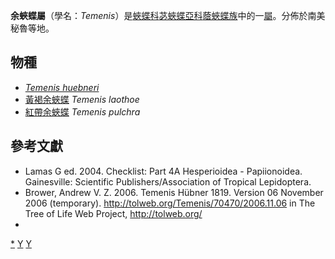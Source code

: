 {{NoteTA
|G1=Butterfly
}}
{{Automatic Taxobox
| taxon = Temenis
| authority = Hübner, [1819]
| image = Temenis laothoe (Nymphalidae) (9279002411).jpg
| image_caption = [[黃褐余蛺蝶|黃褐余蛺蝶]]<br />''Temenis laothoe''
| type_species = [[黃褐余蛺蝶|黃褐余蛺蝶]]<br />''Temenis laothoe''
| type_species_authority = (Cramer, [1777])
| subdivision_ranks = 物種
| subdivision = 共3種，詳見正文。
| synonyms =
* ''Paromia'' <small>Hübner, [1819]</small>
* ''Callicorina'' <small>Smart, 1976</small>
}}

'''余蛺蝶屬'''（學名：''Temenis''）是[[蛺蝶科|蛺蝶科]][[苾蛺蝶亞科|苾蛺蝶亞科]][[蔭蛺蝶族|蔭蛺蝶族]]中的一[[屬_(生物)|屬]]。分佈於南美秘魯等地。

== 物種 ==
* ''[[Temenis_huebneri|Temenis huebneri]]''
* [[黃褐余蛺蝶|黃褐余蛺蝶]] ''Temenis laothoe''
* [[紅帶余蛺蝶|紅帶余蛺蝶]] ''Temenis pulchra''

== 參考文獻 ==
{{reflist}}
* Lamas G ed. 2004. Checklist: Part 4A Hesperioidea - Papiionoidea. Gainesville: Scientific Publishers/Association of Tropical Lepidoptera.
* Brower, Andrew V. Z. 2006. Temenis Hübner 1819. Version 06 November 2006 (temporary). http://tolweb.org/Temenis/70470/2006.11.06 {{Wayback|url=http://tolweb.org/Temenis/70470/2006.11.06 |date=20191201004626 }} in The Tree of Life Web Project, http://tolweb.org/{{Wayback|url=http://tolweb.org/ |date=20110515100516 }}
* {{Cite book | author = 寿建新 周尧 李宇飞 | title = 世界蝴蝶分類名錄 | location = 中國 | publisher = 陝西科學技術出版社 | date = 2006-04-01 | ISBN = 9787536936768 | language= zh-hans }}

{{Commons category|Temenis}}

{{苾蛺蝶亞科}}
{{Taxonbar}}
[[Category:余蛺蝶屬|*]]
[[Category:蔭蛺蝶族|Y]]
[[Category:_1819年描述的分类群|Y]]